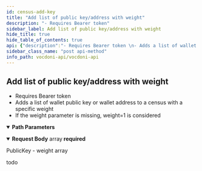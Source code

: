 ```yaml
---
id: census-add-key
title: "Add list of public key/address with weight"
description: "- Requires Bearer token"
sidebar_label: Add list of public key/address with weight
hide_title: true
hide_table_of_contents: true
api: {"description":"- Requires Bearer token \n- Adds a list of wallet public key or wallet address to a census with a specific weight\n- If the weight parameter is missing, weight=1 is considered","operationId":"censusAddKey","security":[{"bearerAuth":[]}],"tags":["census"],"parameters":[{"name":"censusId","in":"path","description":"Census id","required":true,"schema":{"type":"string","example":"b547a9c83ad7d61b568cf10ebbb25338d680810fa219fa69477cfbd860b386c2"}}],"requestBody":{"description":"PublicKey - weight array ","required":true,"content":{"application/json":{"schema":{"type":"array","items":{"type":"object","properties":{"address":{"type":"string","example":"1f7fecf4cf4564c88a92af55046c5c4bf0a76b9b5536f7d30962192552f92237"},"weight":{"description":"Vote weight for this key","type":"integer","example":1,"default":1}}}}}}},"responses":{"200":{"description":"todo","content":{"application/json":{"example":"{\n  \"todo\": \"object\"\n}"}}}},"method":"post","path":"/censuses/{censusId}","servers":[{"url":"https://api.vocdoni.io/version/v3"}],"securitySchemes":{"bearerAuth":{"type":"http","scheme":"bearer"}},"jsonRequestBodyExample":[{"address":"1f7fecf4cf4564c88a92af55046c5c4bf0a76b9b5536f7d30962192552f92237","weight":1}],"info":{"version":"2.0.0","title":"Vocdoni API","license":{"name":"MIT"},"description":"**Goals and Objectives:** \nThe Vocdoni API is meant to be the entry point for external integrators to add voting capabilities to an existing  CRM, customer base and product experience. The API should act as a satellite that facilitates creating votes using  Vocdoni, without the hassle of learning a deep platform.\nThis API should allow to perform the basic primitives of the Vocdoni Protocol such as manage organizations, voting  processes and be able to vote, abstracting as much as possible the complexity and doing so, offering simple and  clear methods to perform such actions.\nLast but not least, the API should be modular and allow further expansion with other independent modules such as  payments, CSPs, SSI providers, CRM’s, etc. becoming a open voting block/”lego” for the Web2.0 & Web 3.0 world."},"postman":{"name":"Add list of public key/address with weight","description":{"content":"- Requires Bearer token \n- Adds a list of wallet public key or wallet address to a census with a specific weight\n- If the weight parameter is missing, weight=1 is considered","type":"text/plain"},"url":{"path":["censuses",":censusId"],"host":["{{baseUrl}}"],"query":[],"variable":[{"disabled":false,"description":{"content":"(Required) Census id","type":"text/plain"},"type":"any","value":"","key":"censusId"}]},"header":[{"key":"Content-Type","value":"application/json"},{"key":"Accept","value":"application/json"}],"method":"POST","body":{"mode":"raw","raw":"\"\"","options":{"raw":{"language":"json"}}},"auth":{"type":"bearer","bearer":[{"type":"any","value":"<Bearer Token>","key":"token"}]}}}
sidebar_class_name: "post api-method"
info_path: vocdoni-api/vocdoni-api
---
```



## Add list of public key/address with weight



- Requires Bearer token 
- Adds a list of wallet public key or wallet address to a census with a specific weight
- If the weight parameter is missing, weight=1 is considered

<details style={{"marginBottom":"1rem"}} data-collapsed={false} open={true}><summary style={{}}><strong>Path Parameters</strong></summary><div><ul><ParamsItem className={"paramsItem"} param={{"name":"censusId","in":"path","description":"Census id","required":true,"schema":{"type":"string","example":"b547a9c83ad7d61b568cf10ebbb25338d680810fa219fa69477cfbd860b386c2"}}}></ParamsItem></ul></div></details><MimeTabs><TabItem label={"application/json"} value={"application/json-schema"}><details style={{}} data-collapsed={false} open={true}><summary style={{"textAlign":"left"}}><strong>Request Body</strong><span style={{"opacity":"0.6"}}> array</span><strong style={{"fontSize":"var(--ifm-code-font-size)","color":"var(--openapi-required)"}}> required</strong></summary><div style={{"textAlign":"left","marginLeft":"1rem"}}><div style={{"marginTop":"1rem","marginBottom":"1rem"}}>

PublicKey - weight array 

</div></div><ul style={{"marginLeft":"1rem"}}><SchemaItem collapsible={false} name={"address"} required={false} schemaDescription={undefined} schemaName={"string"} qualifierMessage={undefined} defaultValue={undefined}></SchemaItem><SchemaItem collapsible={false} name={"weight"} required={false} schemaDescription={"Vote weight for this key"} schemaName={"integer"} qualifierMessage={undefined} defaultValue={1}></SchemaItem></ul></details></TabItem></MimeTabs><div><ApiTabs><TabItem label={"200"} value={"200"}><div>

todo

</div><div><MimeTabs schemaType={"response"}><TabItem label={"application/json"} value={"application/json"}><SchemaTabs><TabItem label={"Example"} value={"Example"}><ResponseSamples responseExample={"{\n  \"todo\": \"object\"\n}"} language={"json"}></ResponseSamples></TabItem></SchemaTabs></TabItem></MimeTabs></div></TabItem></ApiTabs></div>
      